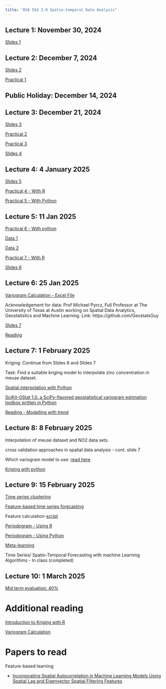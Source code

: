 ```yaml
---
title: "DSA 554 3.0 Spatio-temporal Data Analysis"
---
```


## Lecture 1: November 30, 2024

[Slides 1](/Week1/index.html)

## Lecture 2: December 7, 2024

[Slides 2](/Week2/index.html)

[Practical 1](https://thiyangt.github.io/spts_python_practical/Practical1/)

## Public Holiday: December 14, 2024

## Lecture 3: December 21, 2024

[Slides 3](/Week3/index.html)

[Practical 2](/Week3p/index.html)

[Practical 3](/Week3p2/index.html)

[Slides 4](https://thiyanga-spatiotemporal.netlify.app/posts/spatial/spatial_analysis.pdf)

## Lecture 4: 4 January 2025

[Slides 5](https://thiyanga-dataviz.netlify.app/slides/sp_viz#1)

<!--[Slides 5](https://thiyangt.github.io/spatial-modelling/#/outline)-->

[Practical 4 - With R](/Week4p/index.R)

[Practical 5 - With Python](/Week4p2/index.html)

## Lecture 5: 11 Jan 2025

[Practical 6 - With python](/Week5/index.html)

[Data 1](/Week5/datasets/us-states.json)

[Data 2](/Week5/datasets/world-happiness-report-2019.csv)

[Practical 7 - With R](http://lab.rady.ucsd.edu/sawtooth/RAnalytics/maps.html)

[Slides 6](https://thiyangt.github.io/spatial-modelling/#/title-slide)

## Lecture 6: 25 Jan 2025

[Variogram Calculation - Excel File](https://github.com/GeostatsGuy/GeoDataSets/blob/master/1D_Porosity.xlsx)

Acknowledgement for data: Prof Michael Pyrcz, Full Professor at The University of Texas at Austin working on Spatial Data Analytics, Geostatistics and Machine Learning. Link: https://github.com/GeostatsGuy

[Slides 7](/Week6/index.html)

[Reading](https://csegrecorder.com/articles/view/the-variogram-basics-a-visual-intro-to-useful-geostatistical-concepts)

## Lecture 7: 1 February 2025

Kriging: Continue from Slides 6 and Slides 7

Task: Find a suitable kriging model to interpolate zinc concentration in meuse dataset.

[Spatial interpolation with Python](https://scikit-gstat.readthedocs.io/en/latest/userguide/kriging.html)

[SciKit-GStat 1.0: a SciPy-flavored geostatistical variogram estimation toolbox written in Python](https://gmd.copernicus.org/articles/15/2505/2022/gmd-15-2505-2022.html)

[Reading - Modelling with trend](https://geostatisticslessons.com/lessons/trendmodeling)

## Lecture 8: 8 February 2025

Interpolation of meuse dataset and NO2 data sets.

cross validation approaches in spatial data analysis - cont. slide 7

Which variogram model to use: [read here](https://csegrecorder.com/articles/view/the-variogram-basics-a-visual-intro-to-useful-geostatistical-concepts)

[Kriging with python](https://github.com/mmaelicke/scikit-gstat/tree/main/tutorials)

## Lecture 9: 15 February 2025

[Time series clustering](https://thiyanga-spatiotemporal.netlify.app/posts/time_series/week8b.html#/title-slide)

[Feature-based time series forecasting](https://robjhyndman.com/papers/fforms.pdf)

Feature calculation-[script](https://github.com/thiyangt/helloPython/blob/master/Time%20Series%20Features.ipynb)

[Periodogram - Using R](/Week9/index.html)

[Periodogram - Using Python](/Week10/index.html)

[Meta-learning](https://thiyangt.github.io/whyR2021keynote/#1)

Time Series/ Spatio-Temporal Forecasting with machine Learning Algorithms - In class (completed)

## Lecture 10: 1 March 2025

[Mid term evaluation: 40%](/Week11/index.html)

# Additional reading

[Introduction to Kriging with R](https://dickbrus.github.io/SpatialSamplingwithR/Introkriging.html)

[Variogram Calculation](https://geostatsguy.github.io/GeostatsPyDemos_Book/GeostatsPy_variogram_calculation.html)

# Papers to read

Feature-based learning

-   [Incorporating Spatial Autocorrelation in Machine Learning Models Using Spatial Lag and Eigenvector Spatial Filtering Features](https://www.mdpi.com/2220-9964/11/4/242)
